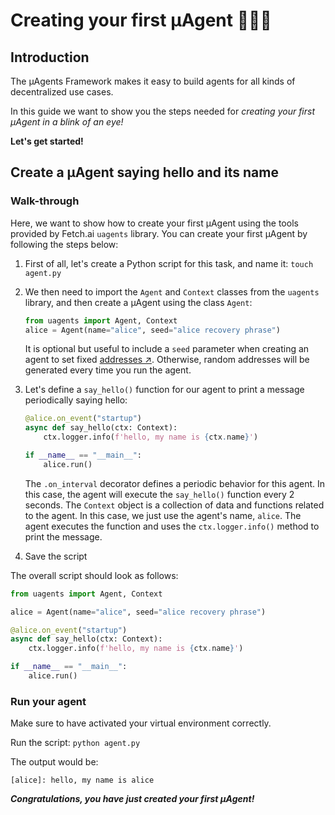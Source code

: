 # Creating your first μAgent 🤖🧑‍💻
## Introduction

The μAgents Framework makes it easy to build agents for all kinds of decentralized use cases.

In this guide we want to show you the steps needed for _creating your first μAgent in a blink of an eye!_

**Let's get started!**

## Create a μAgent saying hello and its name

### Walk-through

Here, we want to show how to create your first μAgent using the tools provided by Fetch.ai `uagents` library. You can create your first μAgent by following the steps below:

1. First of all, let's create a Python script for this task, and name it: `touch agent.py`

2. We then need to import the `Agent` and `Context` classes from the `uagents` library, and then create a μAgent using the class `Agent`:

   ```py copy
   from uagents import Agent, Context
   alice = Agent(name="alice", seed="alice recovery phrase")
   ```

   It is optional but useful to include a `seed` parameter when creating an agent to set fixed [addresses ↗️](/guides/agents/getting-uagent-address.md)️. Otherwise, random addresses will be generated every time you run the agent.

3. Let's define a `say_hello()` function for our agent to print a message periodically saying hello:

   ```py copy
   @alice.on_event("startup")
   async def say_hello(ctx: Context):
       ctx.logger.info(f'hello, my name is {ctx.name}')

   if __name__ == "__main__":
       alice.run()
   ```

   The `.on_interval` decorator defines a periodic behavior for this agent. In this case, the agent will execute the `say_hello()` function every 2 seconds. The `Context` object is a collection of data and functions related to the agent. In this case, we just use the agent's name, `alice`. The agent executes the function and uses the `ctx.logger.info()` method to print the message.

4. Save the script

The overall script should look as follows:

```py copy filename="agent.py"
from uagents import Agent, Context

alice = Agent(name="alice", seed="alice recovery phrase")

@alice.on_event("startup")
async def say_hello(ctx: Context):
    ctx.logger.info(f'hello, my name is {ctx.name}')

if __name__ == "__main__":
    alice.run()
```

### Run your agent

Make sure to have activated your virtual environment correctly.

Run the script: `python agent.py`

The output would be:

```
[alice]: hello, my name is alice
```

_**Congratulations, you have just created your first μAgent!**_
